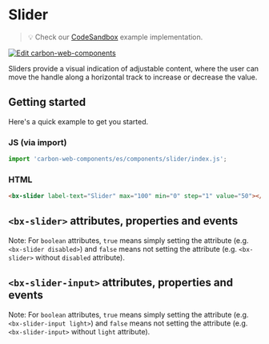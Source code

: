 
# Slider

> 💡 Check our
> [CodeSandbox](https://codesandbox.io/s/github/carbon-design-system/carbon-web-components/tree/main/examples/codesandbox/basic/components/slider)
> example implementation.

[![Edit carbon-web-components](https://codesandbox.io/static/img/play-codesandbox.svg)](https://codesandbox.io/s/github/carbon-design-system/carbon-web-components/tree/main/examples/codesandbox/basic/components/slider)

Sliders provide a visual indication of adjustable content, where the user can move the handle along a horizontal track to increase or decrease the value.

## Getting started

Here's a quick example to get you started.

### JS (via import)

```javascript
import 'carbon-web-components/es/components/slider/index.js';
```

### HTML

```html
<bx-slider label-text="Slider" max="100" min="0" step="1" value="50"></bx-slider>
```

## `<bx-slider>` attributes, properties and events

Note: For `boolean` attributes, `true` means simply setting the attribute (e.g. `<bx-slider disabled>`) and `false` means not setting the attribute (e.g. `<bx-slider>` without `disabled` attribute).

<Props of="bx-slider" />

## `<bx-slider-input>` attributes, properties and events

Note: For `boolean` attributes, `true` means simply setting the attribute (e.g. `<bx-slider-input light>`) and `false` means not setting the attribute (e.g. `<bx-slider-input>` without `light` attribute).

<Props of="bx-slider-input" />
